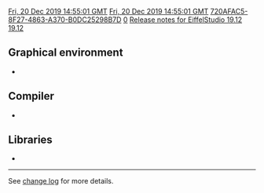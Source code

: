[[Property:modification_date|Fri, 20 Dec 2019 14:55:01 GMT]]
[[Property:publication_date|Fri, 20 Dec 2019 14:55:01 GMT]]
[[Property:uuid|720AFAC5-8F27-4863-A370-B0DC25298B7D]]
[[Property:weight|0]]
[[Property:title|Release notes for EiffelStudio 19.12]]
[[Property:link_title|19.12]]
==Graphical environment==
* 

==Compiler==
* 

==Libraries==
* 

----

See [https://dev.eiffel.com/EiffelStudio_19.12_Releases change log] for more details.